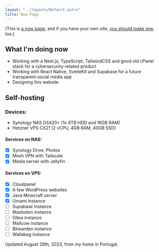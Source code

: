 ```yaml
---
layout: "../layouts/Default.astro"
title: Now Page
---
```


(This is [a now page](https://nownownow.com/about), and if you have your own site, [you should make one](https://nownownow.com/about), too.)

## What I'm doing now

- Working with a Next.js, TypeScript, TailwindCSS and good old cPanel stack for a cybersecurity-related product
- Working with React Native, SvelteKit and Supabase for a future transparent social media app
- Designing this website

## Self-hosting

### Devices:

- Synology NAS DS420+ (1x 8TB HDD and 16GB RAM)
- Hetzner VPS CX21 (2 vCPU, 4GB RAM, 40GB SSD)

#### Services on NAS:

- [x] Synology Drive, Photos
- [x] Mesh VPN with Tailscale
- [x] Media server with Jellyfin

#### Services on VPS:

- [x] Cloudpanel
- [x] A few WordPress websites
- [x] Java Minecraft server
- [x] Umami instance
- [ ] Supabase instance
- [ ] Mastodon instance
- [ ] Gitea instance
- [ ] Mailcow instance
- [ ] Bitwarden instance
- [ ] Wallabag instance

Updated August 28th, 2023, from my home in Portugal.
